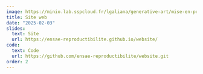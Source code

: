 ```yaml
---
image: https://minio.lab.sspcloud.fr/lgaliana/generative-art/mise-en-prod/adults-drawing.webp
title: Site web
date: "2025-02-03"
slides:
  text: Site
  url: https://ensae-reproductibilite.github.io/website/
code:
  text: Code
  url: https://github.com/ensae-reproductibilite/website.git
order: 2
---
```



